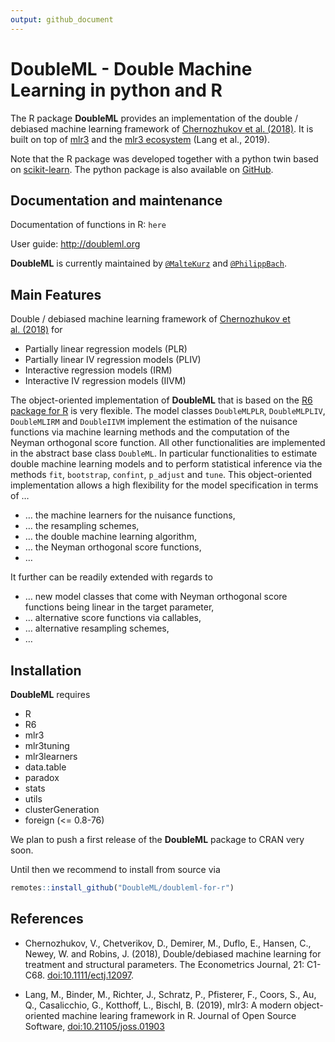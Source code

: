 ```yaml
---
output: github_document
---
```


<!-- README.md is generated from README.Rmd. Please edit that file -->

# DoubleML - Double Machine Learning in python and R

The R package **DoubleML** provides an implementation of the double / debiased machine learning framework of [Chernozhukov et al. (2018)](https://arxiv.org/abs/1608.00060). It is built on top of [mlr3](https://mlr3.mlr-org.com/) and the [mlr3 ecosystem](https://github.com/mlr-org/mlr3/wiki/Extension-Packages) (Lang et al., 2019). 

Note that the R package was developed together with a python twin based on [scikit-learn](https://scikit-learn.org/). The python package is also available on [GitHub](https://github.com/DoubleML/doubleml-for-py). 

## Documentation and maintenance 

Documentation of functions in R: `here`

User guide: [http://doubleml.org](http://doubleml.org)

**DoubleML** is currently maintained by [`@MalteKurz`](https://github.com/MalteKurz) and [`@PhilippBach`](https://github.com/PhilippBach). 

## Main Features

Double / debiased machine learning framework of [Chernozhukov et al. (2018)](https://arxiv.org/abs/1608.00060) for 

* Partially linear regression models (PLR)
* Partially linear IV regression models (PLIV)
* Interactive regression models (IRM)
* Interactive IV regression models (IIVM)



The object-oriented implementation of **DoubleML** that is based on the [R6 package for R](https://r6.r-lib.org/) is very flexible. The model classes `DoubleMLPLR`, `DoubleMLPLIV`, `DoubleMLIRM` and `DoubleIIVM` implement the estimation of the nuisance functions via machine learning methods and the computation of the Neyman orthogonal score function. All other functionalities are implemented in the abstract base class `DoubleML`. In particular functionalities to estimate double machine learning models and to perform statistical inference via the methods `fit`, `bootstrap`, `confint`, `p_adjust` and `tune`. This object-oriented implementation allows a high flexibility for the model specification in terms of ...

* ... the machine learners for the nuisance functions,
* ... the resampling schemes,
* ... the double machine learning algorithm,
* ... the Neyman orthogonal score functions,
* ...

It further can be readily extended with regards to

* ... new model classes that come with Neyman orthogonal score functions being linear in the target parameter,
* ... alternative score functions via callables,
* ... alternative resampling schemes,
* ...

## Installation 

**DoubleML** requires 

* R
* R6
* mlr3
* mlr3tuning
* mlr3learners
* data.table
* paradox
* stats
* utils
* clusterGeneration
* foreign (<= 0.8-76)

We plan to push a first release of the **DoubleML** package to CRAN very soon.

Until then we recommend to install from source via 

```r
remotes::install_github("DoubleML/doubleml-for-r")
```


## References

* Chernozhukov, V., Chetverikov, D., Demirer, M., Duflo, E., Hansen, C., Newey, W. and Robins, J. (2018), Double/debiased machine learning for treatment and structural parameters. The Econometrics Journal, 21: C1-C68. [doi:10.1111/ectj.12097](doi:10.1111/ectj.12097).

* Lang, M., Binder, M., Richter, J., Schratz, P., Pfisterer, F., Coors, S., Au, Q., Casalicchio, G., Kotthoff, L., Bischl, B. (2019), mlr3: A modern object-oriented machine learing framework in R. Journal of Open Source Software, [doi:10.21105/joss.01903](10.21105/joss.01903)
